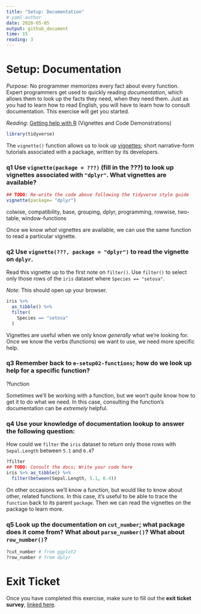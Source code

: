 ```yaml
---
title: "Setup: Documentation"
# yaml-author
date: 2020-05-05
output: github_document
time: 15
reading: 3
---
```


# Setup: Documentation

*Purpose*: No programmer memorizes every fact about every function.
Expert programmers get used to quickly reading *documentation*, which allows them to look up the facts they need, when they need them.
Just as you had to learn how to read English, you will have to learn how to consult documentation.
This exercise will get you started.

*Reading*: [Getting help with R](https://www.r-project.org/help.html) (Vignettes and Code Demonstrations)

```r
library(tidyverse)
```

The `vignette()` function allows us to look up [vignettes](https://stat.ethz.ch/R-manual/R-devel/library/utils/html/vignette.html); short narrative-form tutorials associated with a package, written by its developers.

### **q1** Use `vignette(package = ???)` (fill in the ???) to look up vignettes associated with `"dplyr"`. What vignettes are available?

```r
## TODO: Re-write the code above following the tidyverse style guide
vignette(package= "dplyr")
```

colwise, compatibility, base, grouping, dplyr, programming, rowwise, two-table, window-functions

Once we know *what* vignettes are available, we can use the same function to read a particular vignette.

### **q2** Use `vignette(???, package = "dplyr")` to read the vignette on `dplyr`.

Read this vignette up to the first note on `filter()`.
Use `filter()` to select only those rows of the `iris` dataset where `Species == "setosa"`.

*Note*: This should open up your browser.

```r
iris %>%
  as_tibble() %>%
  filter(
    Species == "setosa"
  )
```

Vignettes are useful when we only know *generally* what we're looking for.
Once we know the verbs (functions) we want to use, we need more specific help.

### **q3** Remember back to `e-setup02-functions`; how do we look up help for a specific function?

?function

Sometimes we'll be working with a function, but we won't *quite* know how to get it to do what we need.
In this case, consulting the function's documentation can be *extremely* helpful.

### **q4** Use your knowledge of documentation lookup to answer the following question:

How could we `filter` the `iris` dataset to return only those rows with `Sepal.Length` between `5.1` and `6.4`?

```r
?filter
## TODO: Consult the docs; Write your code here
iris %>% as_tibble() %>%
  filter(between(Sepal.Length, 5.1, 6.4))
```

On other occasions we'll know a function, but would like to know about other, related functions.
In this case, it's useful to be able to trace the `function` back to its parent `package`.
Then we can read the vignettes on the package to learn more.

### **q5** Look up the documentation on `cut_number`; what package does it come from? What about `parse_number()`? What about `row_number()`?

```r
?cut_number # from ggplot2
?row_number # from dplyr
```

<!-- include-exit-ticket -->

# Exit Ticket

<!-- -------------------------------------------------- -->

Once you have completed this exercise, make sure to fill out the **exit ticket survey**, [linked here](https://docs.google.com/forms/d/e/1FAIpQLSeuq2LFIwWcm05e8-JU84A3irdEL7JkXhMq5Xtoalib36LFHw/viewform?usp=pp_url&entry.693978880=e-setup03-docs-assignment.Rmd).
